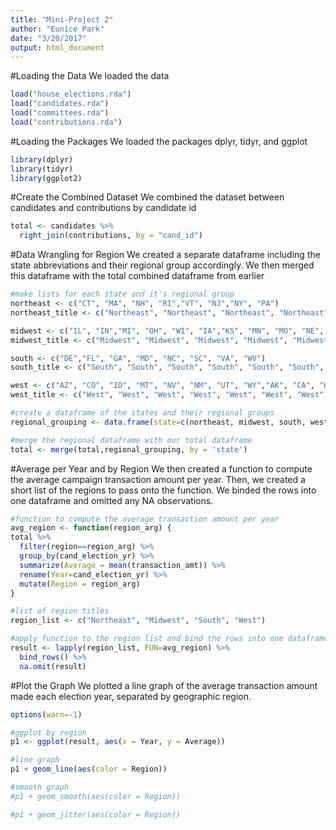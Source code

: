 ```yaml
---
title: "Mini-Project 2"
author: "Eunice Park"
date: "3/20/2017"
output: html_document
---
```


#Loading the Data
We loaded the data
```R
load("house_elections.rda")
load("candidates.rda")
load("committees.rda")
load("contributions.rda")
```

#Loading the Packages
We loaded the packages dplyr, tidyr, and ggplot
```R
library(dplyr)
library(tidyr)
library(ggplot2)

```

#Create the Combined Dataset
We combined the dataset between candidates and contributions by candidate id
```R
total <- candidates %>%
  right_join(contributions, by = "cand_id")
```

#Data Wrangling for Region
We created a separate dataframe including the state abbreviations and their regional group accordingly. We then merged this dataframe with the total combined dataframe from earlier

```R
#make lists for each state and it's regional group
northeast <- c("CT", "MA", "NH", "RI","VT", "NJ","NY", "PA")
northeast_title <- c("Northeast", "Northeast", "Northeast", "Northeast", "Northeast", "Northeast", "Northeast", "Northeast")

midwest <- c("IL", "IN","MI", "OH", "WI", "IA","KS", "MN", "MO", "NE", "ND", "SD")
midwest_title <- c("Midwest", "Midwest", "Midwest", "Midwest", "Midwest", "Midwest", "Midwest", "Midwest", "Midwest", "Midwest", "Midwest", "Midwest")

south <- c("DE","FL", "GA", "MD", "NC", "SC", "VA", "WV")
south_title <- c("South", "South", "South", "South", "South", "South", "South", "South")

west <- c("AZ", "CO", "ID", "MT", "NV", "NM", "UT", "WY","AK", "CA", "HI", "OR", "WA")
west_title <- c("West", "West", "West", "West", "West", "West", "West", "West", "West", "West", "West", "West", "West")

#create a dataframe of the states and their regional groups
regional_grouping <- data.frame(state=c(northeast, midwest, south, west), region=c(northeast_title, midwest_title, south_title, west_title))

#merge the regional dataframe with our total dataframe
total <- merge(total,regional_grouping, by = 'state')

```

#Average per Year and by Region
We then created a function to compute the average campaign transaction amount per year. Then, we created a short list of the regions to pass onto the function. We binded the rows into one dataframe and omitted any NA observations.

```R

#function to compute the average transaction amount per year
avg_region <- function(region_arg) {
total %>%
  filter(region==region_arg) %>%
  group_by(cand_election_yr) %>%
  summarize(Average = mean(transaction_amt)) %>%
  rename(Year=cand_election_yr) %>%
  mutate(Region = region_arg)
}

#list of region titles
region_list <- c("Northeast", "Midwest", "South", "West")

#apply function to the region list and bind the rows into one dataframe
result <- lapply(region_list, FUN=avg_region) %>%
  bind_rows() %>%
  na.omit(result)

```

#Plot the Graph
We plotted a line graph of the average transaction amount made each election year, separated by geographic region.
```R
options(warn=-1)

#ggplot by region
p1 <- ggplot(result, aes(x = Year, y = Average))

#line graph
p1 + geom_line(aes(color = Region))

#smooth graph
#p1 + geom_smooth(aes(color = Region))

#p1 + geom_jitter(aes(color = Region))

```










